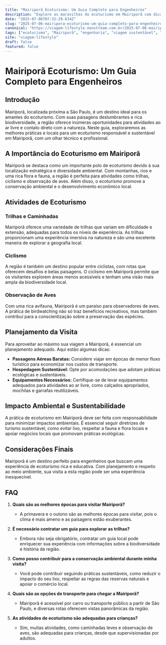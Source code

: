 ```yaml
---
title: "Mairiporã Ecoturismo: Um Guia Completo para Engenheiros"
description: "Explore as maravilhas do ecoturismo em Mairiporã com dicas úteis e insights profissionais para uma experiência única."
date: "2025-07-06T07:32:29.634Z"
slug: "2025-07-06-mairipora-ecoturismo-um-guia-completo-para-engenheiros"
canonical: "https://viagem-lifestyle.neostream.com.br/2025-07-06-mairipora-ecoturismo-um-guia-completo-para-engenheiros"
tags: ["ecoturismo", "Mairiporã", "engenharia", "viagem sustentável", "natureza"]
site: "viagem-lifestyle"
draft: false
featured: false
---
```


# Mairiporã Ecoturismo: Um Guia Completo para Engenheiros

## Introdução

Mairiporã, localizada próxima a São Paulo, é um destino ideal para os amantes do ecoturismo. Com suas paisagens deslumbrantes e rica biodiversidade, a região oferece inúmeras oportunidades para atividades ao ar livre e contato direto com a natureza. Neste guia, exploraremos as melhores práticas e locais para um ecoturismo responsável e sustentável em Mairiporã, com um olhar técnico e profissional.

## A Importância do Ecoturismo em Mairiporã

Mairiporã se destaca como um importante polo de ecoturismo devido à sua localização estratégica e diversidade ambiental. Com montanhas, rios e uma rica flora e fauna, a região é perfeita para atividades como trilhas, ciclismo e observação de aves. Além disso, o ecoturismo promove a conservação ambiental e o desenvolvimento econômico local.

## Atividades de Ecoturismo

### Trilhas e Caminhadas

Mairiporã oferece uma variedade de trilhas que variam em dificuldade e extensão, adequadas para todos os níveis de experiência. As trilhas proporcionam uma experiência imersiva na natureza e são uma excelente maneira de explorar a geografia local.

### Ciclismo

A região é também um destino popular entre ciclistas, com rotas que oferecem desafios e belas paisagens. O ciclismo em Mairiporã permite que os visitantes explorem áreas menos acessíveis e tenham uma visão mais ampla da biodiversidade local.

### Observação de Aves

Com uma rica avifauna, Mairiporã é um paraíso para observadores de aves. A prática de birdwatching não só traz benefícios recreativos, mas também contribui para a conscientização sobre a preservação das espécies.

## Planejamento da Visita

Para aproveitar ao máximo sua viagem a Mairiporã, é essencial um planejamento adequado. Aqui estão algumas dicas:

- **Passagens Aéreas Baratas:** Considere viajar em épocas de menor fluxo turístico para economizar nos custos de transporte.
- **Hospedagem Sustentável:** Opte por acomodações que adotam práticas ecológicas e sustentáveis.
- **Equipamentos Necessários:** Certifique-se de levar equipamentos adequados para atividades ao ar livre, como calçados apropriados, mochilas e garrafas reutilizáveis.

## Impacto Ambiental e Sustentabilidade

A prática de ecoturismo em Mairiporã deve ser feita com responsabilidade para minimizar impactos ambientais. É essencial seguir diretrizes de turismo sustentável, como evitar lixo, respeitar a fauna e flora locais e apoiar negócios locais que promovam práticas ecológicas.

## Considerações Finais

Mairiporã é um destino perfeito para engenheiros que buscam uma experiência de ecoturismo rica e educativa. Com planejamento e respeito ao meio ambiente, sua visita a esta região pode ser uma experiência inesquecível.

## FAQ

1. **Quais são as melhores épocas para visitar Mairiporã?**
   - A primavera e o outono são as melhores épocas para visitar, pois o clima é mais ameno e as paisagens estão exuberantes.

2. **É necessário contratar um guia para explorar as trilhas?**
   - Embora não seja obrigatório, contratar um guia local pode enriquecer sua experiência com informações sobre a biodiversidade e história da região.

3. **Como posso contribuir para a conservação ambiental durante minha visita?**
   - Você pode contribuir seguindo práticas sustentáveis, como reduzir o impacto do seu lixo, respeitar as regras das reservas naturais e apoiar o comércio local.

4. **Quais são as opções de transporte para chegar a Mairiporã?**
   - Mairiporã é acessível por carro ou transporte público a partir de São Paulo, e diversas rotas oferecem vistas panorâmicas da região.

5. **As atividades de ecoturismo são adequadas para crianças?**
   - Sim, muitas atividades, como caminhadas leves e observação de aves, são adequadas para crianças, desde que supervisionadas por adultos.
